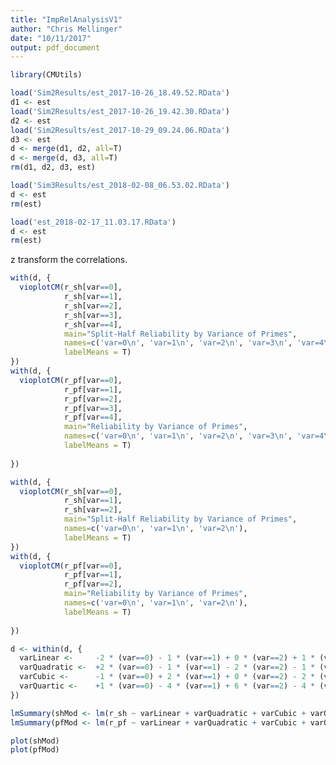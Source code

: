 ```yaml
---
title: "ImpRelAnalysisV1"
author: "Chris Mellinger"
date: "10/11/2017"
output: pdf_document
---
```


```r
library(CMUtils)
```


```r
load('Sim2Results/est_2017-10-26_18.49.52.RData')
d1 <- est
load('Sim2Results/est_2017-10-26_19.42.30.RData')
d2 <- est
load('Sim2Results/est_2017-10-29_09.24.06.RData')
d3 <- est
d <- merge(d1, d2, all=T)
d <- merge(d, d3, all=T)
rm(d1, d2, d3, est)
```

```r
load('Sim3Results/est_2018-02-08_06.53.02.RData')
d <- est
rm(est)
```

```r
load('est_2018-02-17_11.03.17.RData')
d <- est
rm(est)
```


z transform the correlations.

```r
with(d, {
  vioplotCM(r_sh[var==0],
            r_sh[var==1],
            r_sh[var==2],
            r_sh[var==3],
            r_sh[var==4],
            main="Split-Half Reliability by Variance of Primes",
            names=c('var=0\n', 'var=1\n', 'var=2\n', 'var=3\n', 'var=4\n'),
            labelMeans = T)
})
with(d, {
  vioplotCM(r_pf[var==0],
            r_pf[var==1],
            r_pf[var==2],
            r_pf[var==3],
            r_pf[var==4],
            main="Reliability by Variance of Primes",
            names=c('var=0\n', 'var=1\n', 'var=2\n', 'var=3\n', 'var=4\n'),
            labelMeans = T)
  
})
```

```r
with(d, {
  vioplotCM(r_sh[var==0],
            r_sh[var==1],
            r_sh[var==2],
            main="Split-Half Reliability by Variance of Primes",
            names=c('var=0\n', 'var=1\n', 'var=2\n'),
            labelMeans = T)
})
with(d, {
  vioplotCM(r_pf[var==0],
            r_pf[var==1],
            r_pf[var==2],
            main="Reliability by Variance of Primes",
            names=c('var=0\n', 'var=1\n', 'var=2\n'),
            labelMeans = T)
  
})
```

```r
d <- within(d, {
  varLinear <-     -2 * (var==0) - 1 * (var==1) + 0 * (var==2) + 1 * (var==3) + 2 * (var==4)
  varQuadratic <-  +2 * (var==0) - 1 * (var==1) - 2 * (var==2) - 1 * (var==3) + 2 * (var==4)
  varCubic <-      -1 * (var==0) + 2 * (var==1) + 0 * (var==2) - 2 * (var==3) + 1 * (var==4)
  varQuartic <-    +1 * (var==0) - 4 * (var==1) + 6 * (var==2) - 4 * (var==3) + 1 * (var==4)
})
```

```r
lmSummary(shMod <- lm(r_sh ~ varLinear + varQuadratic + varCubic + varQuartic, data=d))
lmSummary(pfMod <- lm(r_pf ~ varLinear + varQuadratic + varCubic + varQuartic, data=d))
```

```r
plot(shMod)
plot(pfMod)
```


